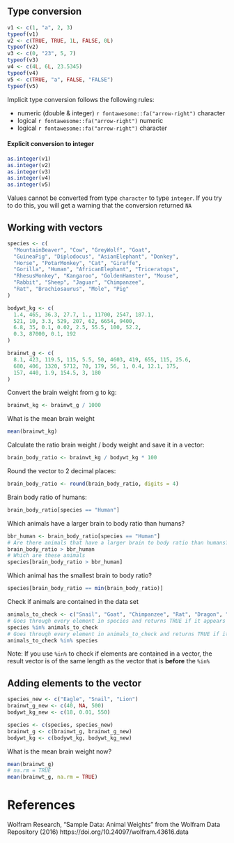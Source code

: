 ## Type conversion

```r
v1 <- c(1, "a", 2, 3)
typeof(v1)
v2 <- c(TRUE, TRUE, 1L, FALSE, 0L)
typeof(v2)
v3 <- c(0, "23", 5, 7)
typeof(v3)
v4 <- c(4L, 6L, 23.5345)
typeof(v4)
v5 <- c(TRUE, "a", FALSE, "FALSE")
typeof(v5)
```
Implicit type conversion follows the following rules:

- numeric (double & integer) `r fontawesome::fa("arrow-right")` character
- logical `r fontawesome::fa("arrow-right")` numeric
- logical `r fontawesome::fa("arrow-right")` character

#### Explicit conversion to integer

```r
as.integer(v1)
as.integer(v2)
as.integer(v3)
as.integer(v4)
as.integer(v5)
```
Values cannot be converted from type `character` to type `integer`. If you try to do this, you will get a warning that the conversion returned `NA`


## Working with vectors

```r
species <- c(
  "MountainBeaver", "Cow", "GreyWolf", "Goat",
  "GuineaPig", "Diplodocus", "AsianElephant", "Donkey",
  "Horse", "PotarMonkey", "Cat", "Giraffe",
  "Gorilla", "Human", "AfricanElephant", "Triceratops",
  "RhesusMonkey", "Kangaroo", "GoldenHamster", "Mouse",
  "Rabbit", "Sheep", "Jaguar", "Chimpanzee",
  "Rat", "Brachiosaurus", "Mole", "Pig"
)

bodywt_kg <- c(
  1.4, 465, 36.3, 27.7, 1., 11700, 2547, 187.1,
  521, 10, 3.3, 529, 207, 62, 6654, 9400,
  6.8, 35, 0.1, 0.02, 2.5, 55.5, 100, 52.2,
  0.3, 87000, 0.1, 192
)

brainwt_g <- c(
  8.1, 423, 119.5, 115, 5.5, 50, 4603, 419, 655, 115, 25.6,
  680, 406, 1320, 5712, 70, 179, 56, 1, 0.4, 12.1, 175,
  157, 440, 1.9, 154.5, 3, 180
)
```

Convert the brain weight from g to kg:

```r
brainwt_kg <- brainwt_g / 1000
```

What is the mean brain weight

```r
mean(brainwt_kg)
```

Calculate the ratio brain weight / body weight and save it in a vector:

```r
brain_body_ratio <- brainwt_kg / bodywt_kg * 100
```

Round the vector to 2 decimal places:

```r
brain_body_ratio <- round(brain_body_ratio, digits = 4)
```

Brain body ratio of humans:

```r
brain_body_ratio[species == "Human"]
```
Which animals have a larger brain to body ratio than humans?

```r
bbr_human <- brain_body_ratio[species == "Human"]
# Are there animals that have a larger brain to body ratio than humans?
brain_body_ratio > bbr_human
# Which are these animals
species[brain_body_ratio > bbr_human]
```
Which animal has the smallest brain to body ratio?

```r
species[brain_body_ratio == min(brain_body_ratio)]
```
Check if animals are contained in the data set

```r
animals_to_check <- c("Snail", "Goat", "Chimpanzee", "Rat", "Dragon", "Eagle")
# Goes through every element in species and returns TRUE if it appears in animals_to_check
species %in% animals_to_check
# Goes through every element in animals_to_check and returns TRUE if it appears in species
animals_to_check %in% species
```
Note: If you use `%in%` to check if elements are contained in a vector, the result vector is of the same length as the vector that is **before** the `%in%`


## Adding elements to the vector

```r
species_new <- c("Eagle", "Snail", "Lion")
brainwt_g_new <- c(40, NA, 500)
bodywt_kg_new <- c(18, 0.01, 550)

species <- c(species, species_new)
brainwt_g <- c(brainwt_g, brainwt_g_new)
bodywt_kg <- c(bodywt_kg, bodywt_kg_new)
```

What is the mean brain weight now?

```r
mean(brainwt_g)
# na.rm = TRUE
mean(brainwt_g, na.rm = TRUE)
```


# References

Wolfram Research, "Sample Data: Animal Weights" from the Wolfram Data Repository (2016) https://doi.org/10.24097/wolfram.43616.data
